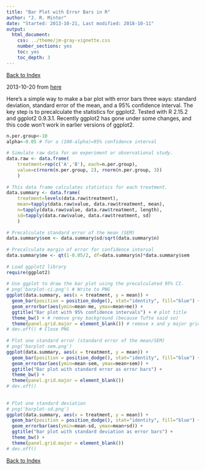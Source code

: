 ```yaml
---
title: "Bar Plot with Error Bars in R"
author: "J. R. Minter"
date: "Started: 2013-10-21, Last modified: 2018-10-11"
output:
  html_document:
    css: ../theme/jm-gray-vignette.css
    number_sections: yes
    toc: yes
    toc_depth: 3
---
```


[Back to Index](../README.html)

2013-10-20 from
[here](http://heuristically.wordpress.com/2013/10/20/bar-plot-with-error-bars-r/)

Here’s a simple way to make a bar plot with error bars three ways: standard deviation, standard error of the mean, and a 95% confidence interval. The key step is to precalculate the statistics for ggplot2.
Tested with R 2.15.2 and ggplot2 0.9.3.1. Recently ggplot2 has gone under some changes, and this code won’t work in earlier versions of ggplot2.

```r
n.per.group<-10
alpha<-0.05 # for a (100-alpha)=95% confidence interval
 
# Simulate raw data for an experiment or observational study.
data.raw <- data.frame(
    treatment=rep(c('A','B'), each=n.per.group),
    value=c(rnorm(n.per.group, 2), rnorm(n.per.group, 3))   
    )
 
# This data frame calculates statistics for each treatment.
data.summary <- data.frame(
    treatment=levels(data.raw$treatment),
    mean=tapply(data.raw$value, data.raw$treatment, mean),
    n=tapply(data.raw$value, data.raw$treatment, length),
    sd=tapply(data.raw$value, data.raw$treatment, sd)
    )
 
# Precalculate standard error of the mean (SEM)
data.summary$sem <- data.summary$sd/sqrt(data.summary$n)
 
# Precalculate margin of error for confidence interval
data.summary$me <- qt(1-0.05/2, df=data.summary$n)*data.summary$sem
 
# Load ggplot2 library
require(ggplot2)
 
# Use ggplot to draw the bar plot using the precalculated 95% CI.
# png('barplot-ci.png') # Write to PNG
ggplot(data.summary, aes(x = treatment, y = mean)) +  
  geom_bar(position = position_dodge(), stat="identity", fill="blue") + 
  geom_errorbar(aes(ymin=mean-me, ymax=mean+me)) +
  ggtitle("Bar plot with 95% confidence intervals") + # plot title
  theme_bw() + # remove grey background (because Tufte said so)
  theme(panel.grid.major = element_blank()) # remove x and y major grid lines (because Tufte said so)
# dev.off() # Close PNG
 
# Plot one standard error (standard error of the mean/SEM)
# png('barplot-sem.png')
ggplot(data.summary, aes(x = treatment, y = mean)) +  
  geom_bar(position = position_dodge(), stat="identity", fill="blue") + 
  geom_errorbar(aes(ymin=mean-sem, ymax=mean+sem)) +
  ggtitle("Bar plot with standard error as error bars") + 
  theme_bw() +
  theme(panel.grid.major = element_blank())
# dev.off()
 
 
# Plot one standard deviation
# png('barplot-sd.png')
ggplot(data.summary, aes(x = treatment, y = mean)) +  
  geom_bar(position = position_dodge(), stat="identity", fill="blue") + 
  geom_errorbar(aes(ymin=mean-sd, ymax=mean+sd)) +
  ggtitle("Bar plot with standard deviation as error bars") + 
  theme_bw() + 
  theme(panel.grid.major = element_blank())
# dev.off()
```

[Back to Index](../README.html)
